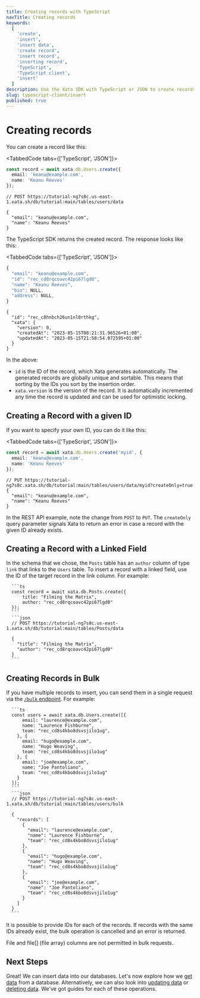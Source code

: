 ```yaml
---
title: Creating records with TypeScript
navTitle: Creating records
keywords:
  [
    'create',
    'insert',
    'insert data',
    'create record',
    'insert record',
    'inserting record',
    'TypeScript',
    'TypeScript client',
    'insert'
  ]
description: Use the Xata SDK with TypeScript or JSON to create records
slug: typescript-client/insert
published: true
---
```


# Creating records

You can create a record like this:

<TabbedCode tabs={['TypeScript', 'JSON']}>

```ts
const record = await xata.db.Users.create({
  email: 'keanu@example.com',
  name: 'Keanu Reeves'
});
```

```jsonc
// POST https://tutorial-ng7s8c.us-east-1.xata.sh/db/tutorial:main/tables/users/data

{
  "email": "keanu@example.com",
  "name": "Keanu Reeves"
}
```

</TabbedCode>

The TypeScript SDK returns the created record. The response looks like this:

<TabbedCode tabs={['TypeScript', 'JSON']}>

```ts
{
  "email": "keanu@example.com",
  "id": "rec_cd8rqcoavc42pi67lgd0",
  "name": "Keanu Reeves",
  "bio": NULL,
  "address": NULL,
}
```

```jsonc
{
  "id": "rec_c8hnbch26un1nl0rthkg",
  "xata": {
    "version": 0,
    "createdAt": "2023-05-15T08:21:31.96526+01:00",
    "updatedAt": "2023-05-15T21:58:54.072595+01:00"
  }
}
```

</TabbedCode>

In the above:

- `id` is the ID of the record, which Xata generates automatically. The generated records are globally unique and sortable. This means that sorting by the IDs you sort by the insertion order.
- `xata.version` is the version of the record. It is automatically incremented any time the record is updated and can be used for optimistic locking.

## Creating a Record with a given ID

If you want to specify your own ID, you can do it like this:

<TabbedCode tabs={['TypeScript', 'JSON']}>

```ts
const record = await xata.db.Users.create('myid', {
  email: 'keanu@example.com',
  name: 'Keanu Reeves'
});
```

```jsonc
// PUT https://tutorial-ng7s8c.xata.sh/db/tutorial:main/tables/users/data/myid?createOnly=true
{
  "email": "keanu@example.com",
  "name": "Keanu Reeves"
}
```

</TabbedCode>

In the REST API example, note the change from `POST` to `PUT`. The `createOnly` query parameter signals Xata to return an error in case a record with the given ID already exists.

## Creating a Record with a Linked Field

In the schema that we chose, the `Posts` table has an `author` column of type `link` that links to the `Users` table. To insert a record with a linked field, use the ID of the target record in the link column. For example:

````ts|json
  ```ts
  const record = await xata.db.Posts.create({
      title: "Filming the Matrix",
      author: "rec_cd8rqcoavc42pi67lgd0"
  });
  ```
  ```json
  // POST https://tutorial-ng7s8c.us-east-1.xata.sh/db/tutorial:main/tables/Posts/data

  {
    "title": "Filming the Matrix",
    "author": "rec_cd8rqcoavc42pi67lgd0"
  }
  ```
````

## Creating Records in Bulk

If you have multiple records to insert, you can send them in a single request via the [`/bulk` endpoint](/api-reference/db/db_branch_name/tables/table_name/bulk#bulk-insert-table-records). For example:

````ts|json
  ```ts
  const users = await xata.db.Users.create([{
      email: "laurence@example.com",
      name: "Laurence Fishburne",
      team: "rec_cd8s4kbo8dsvsjilo1ug",
    }, {
      email: "hugo@example.com",
      name: "Hugo Weaving",
      team: "rec_cd8s4kbo8dsvsjilo1ug"
    }, {
      email: "joe@example.com",
      name: "Joe Pantoliano",
      team: "rec_cd8s4kbo8dsvsjilo1ug"
    }
  ]);
  ```
  ```json
  // POST https://tutorial-ng7s8c.us-east-1.xata.sh/db/tutorial:main/tables/users/bulk

  {
    "records": [
      {
        "email": "laurence@example.com",
        "name": "Laurence Fishburne",
        "team": "rec_cd8s4kbo8dsvsjilo1ug"
      },
      {
        "email": "hugo@example.com",
        "name": "Hugo Weaving",
        "team": "rec_cd8s4kbo8dsvsjilo1ug"
      },
      {
        "email": "joe@example.com",
        "name": "Joe Pantoliano",
        "team": "rec_cd8s4kbo8dsvsjilo1ug"
      }
    ]
  }
  ```
````

It is possible to provide IDs for each of the records. If records with the same IDs already exist, the bulk operation is cancelled and an error is returned.

File and file[] (file array) columns are not permitted in bulk requests.

## Next Steps

Great! We can insert data into our databases. Let's now explore how we [get data](/typescript-client/get) from a database. Alternatively, we can also look into [updating data](/typescript-client/update) or [deleting data](/typescript-client/delete). We've got guides for each of these operations.
